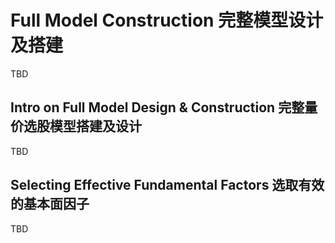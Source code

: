 # Full Model Construction 完整模型设计及搭建

TBD

## Intro on Full Model Design & Construction 完整量价选股模型搭建及设计

TBD

## Selecting Effective Fundamental Factors 选取有效的基本面因子

TBD
